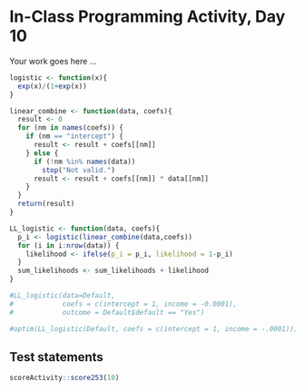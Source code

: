 # In-Class Programming Activity, Day 10

Your work goes here ...
```r
logistic <- function(x){
  exp(x)/(1+exp(x))
}

linear_combine <- function(data, coefs){
  result <- 0
  for (nm in names(coefs)) {
    if (nm == "intercept") {
      result <- result + coefs[[nm]]
    } else {
      if (!nm %in% names(data))
        stop("Not valid.")
      result <- result + coefs[[nm]] * data[[nm]]
    }
  }
  return(result)
}

LL_logistic <- function(data, coefs){
  p_i <- logistic(linear_combine(data,coefs))
  for (i in i:nrow(data)) {
    likelihood <- ifelse(p_i = p_i, likelihood = 1-p_i)
  }
  sum_likelihoods <- sum_likelihoods + likelihood
}

#LL_logistic(data=Default, 
#            coefs = c(intercept = 1, income = -0.0001), 
#            outcome = Default$default == "Yes")

#optim(LL_logistic(Default, coefs = c(intercept = 1, income = -.0001)))
```



## Test statements

```r
scoreActivity::score253(10)
```